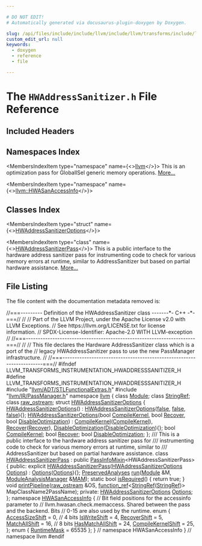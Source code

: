 ```yaml
---

# DO NOT EDIT!
# Automatically generated via docusaurus-plugin-doxygen by Doxygen.

slug: /api/files/include/include/llvm/include/llvm/transforms/include/llvm/transforms/instrumentation/hwaddresssanitizer-h
custom_edit_url: null
keywords:
  - doxygen
  - reference
  - file

---
```





# The `HWAddressSanitizer.h` File Reference

<DoxygenPage pluginConfig={pluginConfig}>



## Included Headers

<IncludesList>
<IncludesListItem
  filePath="llvm/ADT/STLFunctionalExtras.h"
  permalink="/docs/api/files/include/include/llvm/include/llvm/adt/stlfunctionalextras-h"
  isLocal="true" />
<IncludesListItem
  filePath="llvm/IR/PassManager.h"
  permalink="/docs/api/files/include/include/llvm/include/llvm/ir/passmanager-h"
  isLocal="true" />
</IncludesList>

## Namespaces Index

<MembersIndex>

<MembersIndexItem
  type="namespace"
  name={<><a href="/docs/api/namespaces/llvm">llvm</a></>}>
This is an optimization pass for GlobalISel generic memory operations. <a href="/docs/api/namespaces/llvm/#details">More...</a>
</MembersIndexItem>

<MembersIndexItem
  type="namespace"
  name={<><a href="/docs/api/namespaces/llvm/hwasanaccessinfo">llvm::HWASanAccessInfo</a></>}>
</MembersIndexItem>

</MembersIndex>

## Classes Index

<MembersIndex>

<MembersIndexItem
  type="struct"
  name={<><a href="/docs/api/structs/llvm/hwaddresssanitizeroptions">HWAddressSanitizerOptions</a></>}>
</MembersIndexItem>

<MembersIndexItem
  type="class"
  name={<><a href="/docs/api/classes/llvm/hwaddresssanitizerpass">HWAddressSanitizerPass</a></>}>
This is a public interface to the hardware address sanitizer pass for instrumenting code to check for various memory errors at runtime, similar to AddressSanitizer but based on partial hardware assistance. <a href="/docs/api/classes/llvm/hwaddresssanitizerpass/#details">More...</a>
</MembersIndexItem>

</MembersIndex>


## File Listing

The file content with the documentation metadata removed is:

<ProgramListing>

<Link id="l00001" /><CodeLine lineNumber="1"><Highlight kind="comment">//===--------- Definition of the HWAddressSanitizer class -------&#42;- C++ -&#42;-===//</Highlight><Highlight kind="normal"></Highlight></CodeLine>
<Link id="l00002" /><CodeLine lineNumber="2"><Highlight kind="normal"></Highlight><Highlight kind="comment">//</Highlight><Highlight kind="normal"></Highlight></CodeLine>
<Link id="l00003" /><CodeLine lineNumber="3"><Highlight kind="normal"></Highlight><Highlight kind="comment">// Part of the LLVM Project, under the Apache License v2.0 with LLVM Exceptions.</Highlight><Highlight kind="normal"></Highlight></CodeLine>
<Link id="l00004" /><CodeLine lineNumber="4"><Highlight kind="normal"></Highlight><Highlight kind="comment">// See https://llvm.org/LICENSE.txt for license information.</Highlight><Highlight kind="normal"></Highlight></CodeLine>
<Link id="l00005" /><CodeLine lineNumber="5"><Highlight kind="normal"></Highlight><Highlight kind="comment">// SPDX-License-Identifier: Apache-2.0 WITH LLVM-exception</Highlight><Highlight kind="normal"></Highlight></CodeLine>
<Link id="l00006" /><CodeLine lineNumber="6"><Highlight kind="normal"></Highlight><Highlight kind="comment">//</Highlight><Highlight kind="normal"></Highlight></CodeLine>
<Link id="l00007" /><CodeLine lineNumber="7"><Highlight kind="normal"></Highlight><Highlight kind="comment">//===----------------------------------------------------------------------===//</Highlight><Highlight kind="normal"></Highlight></CodeLine>
<Link id="l00008" /><CodeLine lineNumber="8"><Highlight kind="normal"></Highlight><Highlight kind="comment">//</Highlight><Highlight kind="normal"></Highlight></CodeLine>
<Link id="l00009" /><CodeLine lineNumber="9"><Highlight kind="normal"></Highlight><Highlight kind="comment">// This file declares the Hardware AddressSanitizer class which is a port of the</Highlight><Highlight kind="normal"></Highlight></CodeLine>
<Link id="l00010" /><CodeLine lineNumber="10"><Highlight kind="normal"></Highlight><Highlight kind="comment">// legacy HWAddressSanitizer pass to use the new PassManager infrastructure.</Highlight><Highlight kind="normal"></Highlight></CodeLine>
<Link id="l00011" /><CodeLine lineNumber="11"><Highlight kind="normal"></Highlight><Highlight kind="comment">//</Highlight><Highlight kind="normal"></Highlight></CodeLine>
<Link id="l00012" /><CodeLine lineNumber="12"><Highlight kind="normal"></Highlight><Highlight kind="comment">//===----------------------------------------------------------------------===//</Highlight><Highlight kind="normal"></Highlight></CodeLine>
<Link id="l00013" /><CodeLine lineNumber="13"><Highlight kind="normal"></Highlight><Highlight kind="preprocessor">#ifndef LLVM&#95;TRANSFORMS&#95;INSTRUMENTATION&#95;HWADDRESSSANITIZER&#95;H</Highlight><Highlight kind="normal"></Highlight></CodeLine>
<Link id="l00014" /><CodeLine lineNumber="14"><Highlight kind="normal"></Highlight><Highlight kind="preprocessor">#define LLVM&#95;TRANSFORMS&#95;INSTRUMENTATION&#95;HWADDRESSSANITIZER&#95;H</Highlight><Highlight kind="normal"></Highlight></CodeLine>
<Link id="l00015" /><CodeLine lineNumber="15"><Highlight kind="normal"></Highlight></CodeLine>
<Link id="l00016" /><CodeLine lineNumber="16"><Highlight kind="normal"></Highlight><Highlight kind="preprocessor">#include &quot;<a href="/docs/api/files/include/include/llvm/include/llvm/adt/stlfunctionalextras-h">llvm/ADT/STLFunctionalExtras.h</a>&quot;</Highlight><Highlight kind="normal"></Highlight></CodeLine>
<Link id="l00017" /><CodeLine lineNumber="17"><Highlight kind="normal"></Highlight><Highlight kind="preprocessor">#include &quot;<a href="/docs/api/files/include/include/llvm/include/llvm/ir/passmanager-h">llvm/IR/PassManager.h</a>&quot;</Highlight><Highlight kind="normal"></Highlight></CodeLine>
<Link id="l00018" /><CodeLine lineNumber="18"><Highlight kind="normal"></Highlight></CodeLine>
<Link id="l00019" /><CodeLine lineNumber="19"><Highlight kind="normal"></Highlight><Highlight kind="keyword">namespace </Highlight><Highlight kind="normal"><a href="/docs/api/namespaces/llvm">llvm</a> &#123;</Highlight></CodeLine>
<Link id="l00020" /><CodeLine lineNumber="20"><Highlight kind="normal"></Highlight><Highlight kind="keyword">class </Highlight><Highlight kind="normal"><a href="/docs/api/classes/llvm/module">Module</a>;</Highlight></CodeLine>
<Link id="l00021" /><CodeLine lineNumber="21"><Highlight kind="normal"></Highlight><Highlight kind="keyword">class </Highlight><Highlight kind="normal"><a href="/docs/api/classes/llvm/stringref">StringRef</a>;</Highlight></CodeLine>
<Link id="l00022" /><CodeLine lineNumber="22"><Highlight kind="normal"></Highlight><Highlight kind="keyword">class </Highlight><Highlight kind="normal"><a href="/docs/api/classes/llvm/raw-ostream">raw&#95;ostream</a>;</Highlight></CodeLine>
<Link id="l00023" /><CodeLine lineNumber="23"><Highlight kind="normal"></Highlight></CodeLine>
<Link id="l00024" /><CodeLine lineNumber="24" lineLink="/docs/api/structs/llvm/hwaddresssanitizeroptions"><Highlight kind="normal"></Highlight><Highlight kind="keyword">struct </Highlight><Highlight kind="normal"><a href="/docs/api/structs/llvm/hwaddresssanitizeroptions/#a52751a1bf37512e6e63f656fd6baec43">HWAddressSanitizerOptions</a> &#123;</Highlight></CodeLine>
<Link id="l00025" /><CodeLine lineNumber="25" lineLink="/docs/api/structs/llvm/hwaddresssanitizeroptions/#a52751a1bf37512e6e63f656fd6baec43"><Highlight kind="normal">  <a href="/docs/api/structs/llvm/hwaddresssanitizeroptions/#a52751a1bf37512e6e63f656fd6baec43">HWAddressSanitizerOptions</a>()</Highlight></CodeLine>
<Link id="l00026" /><CodeLine lineNumber="26"><Highlight kind="normal">      : <a href="/docs/api/structs/llvm/hwaddresssanitizeroptions/#a52751a1bf37512e6e63f656fd6baec43">HWAddressSanitizerOptions</a>(<a href="/docs/api/namespaces/false">false</a>, <a href="/docs/api/namespaces/false">false</a>, <a href="/docs/api/namespaces/false">false</a>)&#123;&#125;;</Highlight></CodeLine>
<Link id="l00027" /><CodeLine lineNumber="27" lineLink="/docs/api/structs/llvm/hwaddresssanitizeroptions/#addf0ca8595cee9d3f2e5132d0f39ef5a"><Highlight kind="normal">  <a href="/docs/api/structs/llvm/hwaddresssanitizeroptions/#addf0ca8595cee9d3f2e5132d0f39ef5a">HWAddressSanitizerOptions</a>(</Highlight><Highlight kind="keywordtype">bool</Highlight><Highlight kind="normal"> <a href="/docs/api/structs/llvm/hwaddresssanitizeroptions/#acb2ab5c8bc00a0cd362da9cd7f5be977">CompileKernel</a>, </Highlight><Highlight kind="keywordtype">bool</Highlight><Highlight kind="normal"> <a href="/docs/api/structs/llvm/hwaddresssanitizeroptions/#a7b9a0142cf386d313523a43eb366b3bc">Recover</a>,</Highlight></CodeLine>
<Link id="l00028" /><CodeLine lineNumber="28"><Highlight kind="normal">                            </Highlight><Highlight kind="keywordtype">bool</Highlight><Highlight kind="normal"> <a href="/docs/api/structs/llvm/hwaddresssanitizeroptions/#ae00a6da588e40382cc08287da796248a">DisableOptimization</a>)</Highlight></CodeLine>
<Link id="l00029" /><CodeLine lineNumber="29"><Highlight kind="normal">      : <a href="/docs/api/structs/llvm/hwaddresssanitizeroptions/#acb2ab5c8bc00a0cd362da9cd7f5be977">CompileKernel</a>(<a href="/docs/api/structs/llvm/hwaddresssanitizeroptions/#acb2ab5c8bc00a0cd362da9cd7f5be977">CompileKernel</a>), <a href="/docs/api/structs/llvm/hwaddresssanitizeroptions/#a7b9a0142cf386d313523a43eb366b3bc">Recover</a>(<a href="/docs/api/structs/llvm/hwaddresssanitizeroptions/#a7b9a0142cf386d313523a43eb366b3bc">Recover</a>),</Highlight></CodeLine>
<Link id="l00030" /><CodeLine lineNumber="30"><Highlight kind="normal">        <a href="/docs/api/structs/llvm/hwaddresssanitizeroptions/#ae00a6da588e40382cc08287da796248a">DisableOptimization</a>(<a href="/docs/api/structs/llvm/hwaddresssanitizeroptions/#ae00a6da588e40382cc08287da796248a">DisableOptimization</a>)&#123;&#125;;</Highlight></CodeLine>
<Link id="l00031" /><CodeLine lineNumber="31" lineLink="/docs/api/structs/llvm/hwaddresssanitizeroptions/#acb2ab5c8bc00a0cd362da9cd7f5be977"><Highlight kind="normal">  </Highlight><Highlight kind="keywordtype">bool</Highlight><Highlight kind="normal"> <a href="/docs/api/structs/llvm/hwaddresssanitizeroptions/#acb2ab5c8bc00a0cd362da9cd7f5be977">CompileKernel</a>;</Highlight></CodeLine>
<Link id="l00032" /><CodeLine lineNumber="32" lineLink="/docs/api/structs/llvm/hwaddresssanitizeroptions/#a7b9a0142cf386d313523a43eb366b3bc"><Highlight kind="normal">  </Highlight><Highlight kind="keywordtype">bool</Highlight><Highlight kind="normal"> <a href="/docs/api/structs/llvm/hwaddresssanitizeroptions/#a7b9a0142cf386d313523a43eb366b3bc">Recover</a>;</Highlight></CodeLine>
<Link id="l00033" /><CodeLine lineNumber="33" lineLink="/docs/api/structs/llvm/hwaddresssanitizeroptions/#ae00a6da588e40382cc08287da796248a"><Highlight kind="normal">  </Highlight><Highlight kind="keywordtype">bool</Highlight><Highlight kind="normal"> <a href="/docs/api/structs/llvm/hwaddresssanitizeroptions/#ae00a6da588e40382cc08287da796248a">DisableOptimization</a>;</Highlight></CodeLine>
<Link id="l00034" /><CodeLine lineNumber="34"><Highlight kind="normal">&#125;;</Highlight></CodeLine>
<Link id="l00035" /><CodeLine lineNumber="35"><Highlight kind="normal"></Highlight><Highlight kind="comment"></Highlight></CodeLine>
<Link id="l00036" /><CodeLine lineNumber="36"><Highlight kind="comment">/// This is a public interface to the hardware address sanitizer pass for</Highlight></CodeLine>
<Link id="l00037" /><CodeLine lineNumber="37"><Highlight kind="comment">/// instrumenting code to check for various memory errors at runtime, similar to</Highlight></CodeLine>
<Link id="l00038" /><CodeLine lineNumber="38"><Highlight kind="comment">/// AddressSanitizer but based on partial hardware assistance.</Highlight><Highlight kind="normal"></Highlight></CodeLine>
<Link id="l00039" /><CodeLine lineNumber="39" lineLink="/docs/api/classes/llvm/hwaddresssanitizerpass"><Highlight kind="normal"></Highlight><Highlight kind="keyword">class </Highlight><Highlight kind="normal"><a href="/docs/api/classes/llvm/hwaddresssanitizerpass/#aec148f432eed968c999d2eaaaadc3e18">HWAddressSanitizerPass</a> : </Highlight><Highlight kind="keyword">public</Highlight><Highlight kind="normal"> <a href="/docs/api/structs/llvm/passinfomixin">PassInfoMixin</a>&lt;HWAddressSanitizerPass&gt; &#123;</Highlight></CodeLine>
<Link id="l00040" /><CodeLine lineNumber="40"><Highlight kind="normal"></Highlight><Highlight kind="keyword">public</Highlight><Highlight kind="normal">:</Highlight></CodeLine>
<Link id="l00041" /><CodeLine lineNumber="41" lineLink="/docs/api/classes/llvm/hwaddresssanitizerpass/#aec148f432eed968c999d2eaaaadc3e18"><Highlight kind="normal">  </Highlight><Highlight kind="keyword">explicit</Highlight><Highlight kind="normal"> <a href="/docs/api/classes/llvm/hwaddresssanitizerpass/#aec148f432eed968c999d2eaaaadc3e18">HWAddressSanitizerPass</a>(<a href="/docs/api/structs/llvm/hwaddresssanitizeroptions">HWAddressSanitizerOptions</a> <a href="/docs/api/files/lib/lib/debuginfo/lib/debuginfo/logicalview/lib/debuginfo/logicalview/core/lvoptions-cpp/#ab4088b7a11f3cbc38ac16a6e9c72494e">Options</a>)</Highlight></CodeLine>
<Link id="l00042" /><CodeLine lineNumber="42"><Highlight kind="normal">      : <a href="/docs/api/files/lib/lib/debuginfo/lib/debuginfo/logicalview/lib/debuginfo/logicalview/core/lvoptions-cpp/#ab4088b7a11f3cbc38ac16a6e9c72494e">Options</a>(<a href="/docs/api/files/lib/lib/debuginfo/lib/debuginfo/logicalview/lib/debuginfo/logicalview/core/lvoptions-cpp/#ab4088b7a11f3cbc38ac16a6e9c72494e">Options</a>)&#123;&#125;;</Highlight></CodeLine>
<Link id="l00043" /><CodeLine lineNumber="43"><Highlight kind="normal">  <a href="/docs/api/classes/llvm/preservedanalyses">PreservedAnalyses</a> <a href="/docs/api/classes/llvm/hwaddresssanitizerpass/#a0ab6bbfe1dc498f2c9a8603d672fbb1b">run</a>(<a href="/docs/api/classes/llvm/module">Module</a> &amp;M, <a href="/docs/api/namespaces/llvm/#af9c9208365fd9ce11392b4d79485e259">ModuleAnalysisManager</a> &amp;<a href="/docs/api/files/lib/lib/passes/passbuilderbindings-cpp/#a85bddafa659a93a7a67c9094648259be">MAM</a>);</Highlight></CodeLine>
<Link id="l00044" /><CodeLine lineNumber="44" lineLink="/docs/api/classes/llvm/hwaddresssanitizerpass/#a5cabeac7165f2e3e09d07f3dc0a05a06"><Highlight kind="normal">  </Highlight><Highlight kind="keyword">static</Highlight><Highlight kind="normal"> </Highlight><Highlight kind="keywordtype">bool</Highlight><Highlight kind="normal"> <a href="/docs/api/classes/llvm/hwaddresssanitizerpass/#a5cabeac7165f2e3e09d07f3dc0a05a06">isRequired</a>() &#123; </Highlight><Highlight kind="keywordflow">return</Highlight><Highlight kind="normal"> </Highlight><Highlight kind="keyword">true</Highlight><Highlight kind="normal">; &#125;</Highlight></CodeLine>
<Link id="l00045" /><CodeLine lineNumber="45"><Highlight kind="normal">  </Highlight><Highlight kind="keywordtype">void</Highlight><Highlight kind="normal"> <a href="/docs/api/classes/llvm/hwaddresssanitizerpass/#aa9b4734b07ef55732d35569201ffefe3">printPipeline</a>(<a href="/docs/api/classes/llvm/raw-ostream">raw&#95;ostream</a> &amp;OS,</Highlight></CodeLine>
<Link id="l00046" /><CodeLine lineNumber="46"><Highlight kind="normal">                     <a href="/docs/api/classes/llvm/function-ref">function&#95;ref</a>&lt;<a href="/docs/api/classes/llvm/stringref">StringRef</a>(<a href="/docs/api/classes/llvm/stringref">StringRef</a>)&gt; MapClassName2PassName);</Highlight></CodeLine>
<Link id="l00047" /><CodeLine lineNumber="47"><Highlight kind="normal"></Highlight></CodeLine>
<Link id="l00048" /><CodeLine lineNumber="48"><Highlight kind="normal"></Highlight><Highlight kind="keyword">private</Highlight><Highlight kind="normal">:</Highlight></CodeLine>
<Link id="l00049" /><CodeLine lineNumber="49"><Highlight kind="normal">  <a href="/docs/api/structs/llvm/hwaddresssanitizeroptions">HWAddressSanitizerOptions</a> <a href="/docs/api/files/lib/lib/debuginfo/lib/debuginfo/logicalview/lib/debuginfo/logicalview/core/lvoptions-cpp/#ab4088b7a11f3cbc38ac16a6e9c72494e">Options</a>;</Highlight></CodeLine>
<Link id="l00050" /><CodeLine lineNumber="50"><Highlight kind="normal">&#125;;</Highlight></CodeLine>
<Link id="l00051" /><CodeLine lineNumber="51"><Highlight kind="normal"></Highlight></CodeLine>
<Link id="l00052" /><CodeLine lineNumber="52" lineLink="/docs/api/namespaces/llvm/hwasanaccessinfo"><Highlight kind="normal"></Highlight><Highlight kind="keyword">namespace </Highlight><Highlight kind="normal"><a href="/docs/api/namespaces/llvm/hwasanaccessinfo">HWASanAccessInfo</a> &#123;</Highlight></CodeLine>
<Link id="l00053" /><CodeLine lineNumber="53"><Highlight kind="normal"></Highlight></CodeLine>
<Link id="l00054" /><CodeLine lineNumber="54"><Highlight kind="normal"></Highlight><Highlight kind="comment">// Bit field positions for the accessinfo parameter to</Highlight><Highlight kind="normal"></Highlight></CodeLine>
<Link id="l00055" /><CodeLine lineNumber="55"><Highlight kind="normal"></Highlight><Highlight kind="comment">// llvm.hwasan.check.memaccess. Shared between the pass and the backend. Bits</Highlight><Highlight kind="normal"></Highlight></CodeLine>
<Link id="l00056" /><CodeLine lineNumber="56"><Highlight kind="normal"></Highlight><Highlight kind="comment">// 0-15 are also used by the runtime.</Highlight><Highlight kind="normal"></Highlight></CodeLine>
<Link id="l00057" /><CodeLine lineNumber="57"><Highlight kind="normal"></Highlight><Highlight kind="keyword">enum</Highlight><Highlight kind="normal"> &#123;</Highlight></CodeLine>
<Link id="l00058" /><CodeLine lineNumber="58" lineLink="/docs/api/namespaces/llvm/hwasanaccessinfo/#a77974eb2159da3c86095fa98c8c148f1a3d9acaec708a77cbe6c60c019588fe15"><Highlight kind="normal">  <a href="/docs/api/namespaces/llvm/hwasanaccessinfo/#a77974eb2159da3c86095fa98c8c148f1a3d9acaec708a77cbe6c60c019588fe15">AccessSizeShift</a> = 0, </Highlight><Highlight kind="comment">// 4 bits</Highlight><Highlight kind="normal"></Highlight></CodeLine>
<Link id="l00059" /><CodeLine lineNumber="59" lineLink="/docs/api/namespaces/llvm/hwasanaccessinfo/#a77974eb2159da3c86095fa98c8c148f1ada8938fbcc7de9406883574a9b38e29b"><Highlight kind="normal">  <a href="/docs/api/namespaces/llvm/hwasanaccessinfo/#a77974eb2159da3c86095fa98c8c148f1ada8938fbcc7de9406883574a9b38e29b">IsWriteShift</a> = 4,</Highlight></CodeLine>
<Link id="l00060" /><CodeLine lineNumber="60" lineLink="/docs/api/namespaces/llvm/hwasanaccessinfo/#a77974eb2159da3c86095fa98c8c148f1a25f1c9e2b3e6192ca053feab83c85e19"><Highlight kind="normal">  <a href="/docs/api/namespaces/llvm/hwasanaccessinfo/#a77974eb2159da3c86095fa98c8c148f1a25f1c9e2b3e6192ca053feab83c85e19">RecoverShift</a> = 5,</Highlight></CodeLine>
<Link id="l00061" /><CodeLine lineNumber="61" lineLink="/docs/api/namespaces/llvm/hwasanaccessinfo/#a77974eb2159da3c86095fa98c8c148f1abcbf592cb37a50340733b22e9c5edcb5"><Highlight kind="normal">  <a href="/docs/api/namespaces/llvm/hwasanaccessinfo/#a77974eb2159da3c86095fa98c8c148f1abcbf592cb37a50340733b22e9c5edcb5">MatchAllShift</a> = 16, </Highlight><Highlight kind="comment">// 8 bits</Highlight><Highlight kind="normal"></Highlight></CodeLine>
<Link id="l00062" /><CodeLine lineNumber="62" lineLink="/docs/api/namespaces/llvm/hwasanaccessinfo/#a77974eb2159da3c86095fa98c8c148f1a2be060e0fe7732ea7b7cfda87b33282d"><Highlight kind="normal">  <a href="/docs/api/namespaces/llvm/hwasanaccessinfo/#a77974eb2159da3c86095fa98c8c148f1a2be060e0fe7732ea7b7cfda87b33282d">HasMatchAllShift</a> = 24,</Highlight></CodeLine>
<Link id="l00063" /><CodeLine lineNumber="63" lineLink="/docs/api/namespaces/llvm/hwasanaccessinfo/#a77974eb2159da3c86095fa98c8c148f1a93a25190198abc8bb4ada84b62c1c312"><Highlight kind="normal">  <a href="/docs/api/namespaces/llvm/hwasanaccessinfo/#a77974eb2159da3c86095fa98c8c148f1a93a25190198abc8bb4ada84b62c1c312">CompileKernelShift</a> = 25,</Highlight></CodeLine>
<Link id="l00064" /><CodeLine lineNumber="64"><Highlight kind="normal">&#125;;</Highlight></CodeLine>
<Link id="l00065" /><CodeLine lineNumber="65"><Highlight kind="normal"></Highlight></CodeLine>
<Link id="l00066" /><CodeLine lineNumber="66" lineLink="/docs/api/namespaces/llvm/hwasanaccessinfo/#a6a60d4a4e7d76d3079a1c65c0f1d545ea480da4492bfc24f8380714233b147084"><Highlight kind="normal"></Highlight><Highlight kind="keyword">enum</Highlight><Highlight kind="normal"> &#123; <a href="/docs/api/namespaces/llvm/hwasanaccessinfo/#a6a60d4a4e7d76d3079a1c65c0f1d545ea480da4492bfc24f8380714233b147084">RuntimeMask</a> = 65535 &#125;;</Highlight></CodeLine>
<Link id="l00067" /><CodeLine lineNumber="67"><Highlight kind="normal"></Highlight></CodeLine>
<Link id="l00068" /><CodeLine lineNumber="68"><Highlight kind="normal">&#125; </Highlight><Highlight kind="comment">// namespace HWASanAccessInfo</Highlight><Highlight kind="normal"></Highlight></CodeLine>
<Link id="l00069" /><CodeLine lineNumber="69"><Highlight kind="normal"></Highlight></CodeLine>
<Link id="l00070" /><CodeLine lineNumber="70"><Highlight kind="normal">&#125; </Highlight><Highlight kind="comment">// namespace llvm</Highlight><Highlight kind="normal"></Highlight></CodeLine>
<Link id="l00071" /><CodeLine lineNumber="71"><Highlight kind="normal"></Highlight></CodeLine>
<Link id="l00072" /><CodeLine lineNumber="72"><Highlight kind="normal"></Highlight><Highlight kind="preprocessor">#endif</Highlight></CodeLine>

</ProgramListing>

</DoxygenPage>
